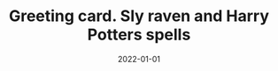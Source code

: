 ---
cover: "./image.png"
date: "2022-01-01"
title: "Greeting card. Sly raven and Harry Potters spells"
defer: false
slug: "/craven"
areas: 
  - .
---